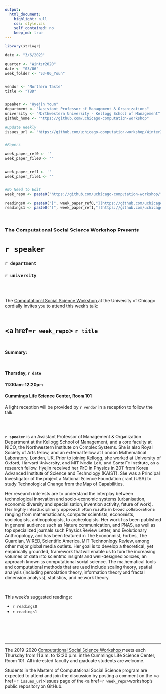 ```yaml
---
output:
  html_document:
    highlight: null
    css: style.css
    self_contained: no
    keep_md: true
---
```


```r
library(stringr)

date <- "3/6/2020"

quarter <- "Winter2020"
date <- "03/06"
week_folder <- "03-06_Youn"


vendor <- "Northern Taste"
title <- "TBD"


speaker <- "Hyejin Youn"
department <- "Assistant Professor of Management & Organizations"
university <- "Northwestern University - Kellogg School of Management"
github_home <- "https://github.com/uchicago-computation-workshop"

#Update Weekly
issues_url <- "https://github.com/uchicago-computation-workshop/Winter2020/issues/7"


#Papers

week_paper_ref0 <- ''
week_paper_file0 <- ""


week_paper_ref1 <- ''
week_paper_file1 <- ""


#No Need to Edit
week_repo <- paste0("https://github.com/uchicago-computation-workshop/",quarter,"/tree/master/",week_folder)

readings0 <- paste0("[", week_paper_ref0,"](https://github.com/uchicago-computation-workshop/",quarter,"/blob/master/", week_folder,"/",week_paper_file0,")")
readings1 <- paste0("[", week_paper_ref1,"](https://github.com/uchicago-computation-workshop/",quarter,"/blob/master/", week_folder,"/",week_paper_file1,")")


```



<br>

<h3 class=pfblock-header> The Computational Social Science Workshop Presents </h3>

<h1 class=pfblock-header3> `r speaker` </h1>
<h3 class=pfblock-header3> `r department` </h3>
<h3 class=pfblock-header3> `r university` </h3>

<br><br>



<p class=pfblock-header3>The <a href="https://macss.uchicago.edu/content/computation-workshop"> Computational Social Science Workshop </a> at the University of Chicago cordially invites you to attend this week's talk:</p>



<br>

<div class=pfblock-header3>
<h2 class=pfblock-header>
  <a href=`r week_repo`> `r title` </a>
</h2>

<br>
</div>



<p class=footertext2>

**Summary:** 


</p>

<br>

<h4 class=pfblock-header3> Thursday, `r date` </h4>
<h4 class=pfblock-header3> 11:00am-12:20pm </h4>
<h4 class=pfblock-header3> Cummings Life Science Center, Room 101 </h4>

<!-- <br> -->

<p class=pfblock-header3>A light reception will be provided by `r vendor` in a reception to follow the talk.</p>

<br><br>

<p class=footertext2>

**`r speaker`** is an Assistant Professor of Management & Organization Department at the Kellogg School of Management, and a core faculty at NICO, the Northwestern Institute on Complex Systems. She is also Royal Society of Arts fellow, and an external fellow at London Mathematical Laboratory, London, UK. Prior to joining Kellogg, she worked at University of Oxford, Harvard University, and MIT Media Lab, and Santa Fe Institute, as a research fellow. Hyejin received her PhD in Physics in 2011 from Korea Advanced Institute of Science and Technology (KAIST). She was a Principal Investigator of the project a National Science Foundation grant (USA) to study Technological Change from the Map of Capabilities. 

Her research interests are to understand the interplay between technological innovation and socio-economic systems (urbanisation, economic diversity and specialisation, invention activity, future of work). Her highly interdisciplinary approach often results in broad collaborations ranging from mathematicians, computer scientists, economists, sociologists, anthropologists, to archeologists. Her work has been published in general audience such as Nature communication, and PNAS, as well as top specialized journals such Physics Review Letter, and Evolutionary Anthropology, and has been featured in The Econonmist, Forbes, The Guardian, WIRED, Scientific America, MIT Technonlogy Review, among other major global media outlets. Her goal is to develop a theoretical, yet empirically grounded, framework that will enable us to turn the increasing volumes of data into scientific insights and well-designed policies, an approach known as computational social science. The mathematical tools and computational methods that are used include scaling theory, spatial analysis (including percolation theory, information theory and fractal dimension analysis), statistics, and network theory. 
</p>


<br>

This week's suggested readings:

- `r readings0`
- `r readings1`

<br>

<br><br>

---

<p class=footertext> The 2019-2020 <a href="https://macss.uchicago.edu/content/computation-workshop"> Computational Social Science Workshop </a> meets each Thursday from 11 a.m. to 12:20 p.m. in the Cummings Life Science Center, Room 101. All interested faculty and graduate students are welcome.</p>




<p class=footertext>Students in the Masters of Computational Social Science program are expected to attend and join the discussion by posting a comment on the <a href=`r issues_url`>issues page</a> of the <a href=`r week_repo`>workshop's public repository on GitHub.</a></p>
